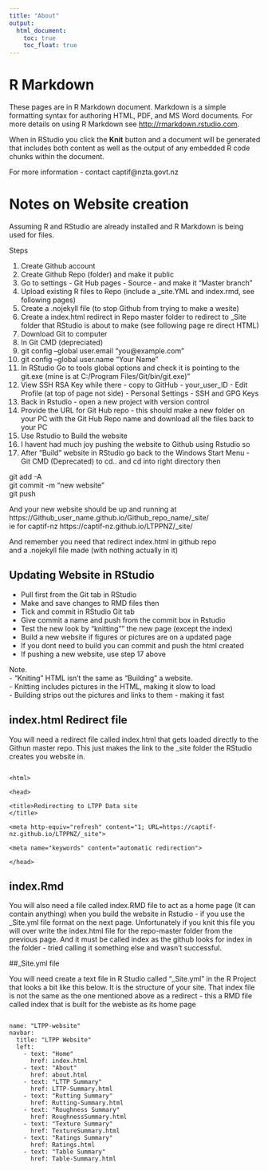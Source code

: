 ---
title: "About"
output:
  html_document:
    toc: true
    toc_float: true
---

# R Markdown

These pages are in R Markdown document. Markdown is a simple formatting syntax for authoring HTML, PDF, and MS Word documents. For more details on using R Markdown see <http://rmarkdown.rstudio.com>.

When in RStudio you click the **Knit** button and a document will be generated that includes both content as well as the output of any embedded R code chunks within the document. 

For more information - contact captif@nzta.govt.nz

# Notes on Website creation

Assuming R and RStudio are already installed and R Markdown is being used for files.

Steps

(@) Create Github account
(@) Create Github Repo (folder) and make it public
(@) Go to settings - Git Hub pages - Source - and make it "Master branch"
(@) Upload existing R files to Repo (include a _site.YML and index.rmd, see following pages)
(@) Create a .nojekyll file (to stop Github from trying to make a wesite)
(@) Create a index.html redirect in Repo master folder to redirect to _Site folder that RStudio is about to make (see following page re direct HTML)
(@) Download Git to computer
(@) In Git CMD (depreciated)
(@)  git config --global user.email "you@example.com"
(@)  git config --global user.name "Your Name"
(@) In RStudio Go to tools global options and check it is pointing to the git.exe (mine is at C:/Program Files/Git/bin/git.exe)"
(@) View SSH RSA Key while there - copy to GitHub - your_user_ID - Edit Profile (at top of page not side) - Personal Settings - SSH and GPG Keys
(@) Back in Rstudio - open a new project with version control 
(@) Provide the URL for Git Hub repo - this should make a new folder on your PC with the Git Hub Repo name and download all the files back to your PC
(@) Use Rstudio to Build the website
(@) I havent had much joy pushing the website to Github using Rstudio so 
(@) After "Build" website in RStudio go back to the Windows Start Menu - Git CMD (Deprecated) to cd.. and cd into right directory then

git add -A  
git commit -m "new website"  
git push  
</code></pre>

And your new website should be up and running at   
https://Github_user_name.github.io/Github_repo_name/_site/  
ie for captif-nz
https://captif-nz.github.io/LTPPNZ/_site/  
  
And remember you need that redirect index.html in github repo   
and a .nojekyll file made (with nothing actually in it)    
  
  
## Updating Website in RStudio  
- Pull first from the Git tab in RStudio  
- Make and save changes to RMD files then  
- Tick and commit in RStudio Git tab  
- Give commit a name and push from the commit box in Rstudio
- Test the new look by "knitting"" the new page (except the index)
- Build a new website if figures or pictures are on a updated page
- If you dont need to build you can commit and push the html created
- If pushing a new website, use step 17 above  
  
Note.  
- "Kniting" HTML isn't the same as "Building" a website.    
- Knitting includes pictures in the HTML, making it slow to load  
- Building strips out the pictures and links to them - making it fast  
 
    
## index.html Redirect file 

You will need a redirect file called index.html that gets loaded directly to the Githun master repo.  This just makes the link to the _site folder the RStudio creates you website in.  


<pre><code>
&lthtml>    
    
&lthead>    
    
&lttitle>Redirecting to LTPP Data site  
&lt/title>    
    
&ltmeta http-equiv="refresh" content="1; URL=https://captif-nz.github.io/LTPPNZ/_site">    
    
&ltmeta name="keywords" content="automatic redirection">    
    
&lt/head>    
</code></pre>



## index.Rmd

You will also need a file called index.RMD file to act as a home page (It can contain anything)  when you build the website in Rstudio - if you use the _Site.yml file format on the next page.  Unfortunately if you knit this file you will over write the index.html file for the repo-master folder from the previous page.  And it must be called index as the github looks for index in the folder - tried calling it something else and wasn't successful.    


##_Site.yml file

You will need create a text file in R Studio called "_Site.yml" in the R Project that looks a bit like this below.  It is the structure of your site. 
That index file is not the same as the one mentioned above as a redirect - this a RMD file called index that is built for the webiste as its home page  
<pre><code>
name: "LTPP-website"  
navbar:  
  title: "LTPP Website"  
  left:  
    - text: "Home"  
      href: index.html  
    - text: "About"  
      href: about.html  
    - text: "LTTP Summary"  
      href: LTTP-Summary.html  
    - text: "Rutting Summary"  
      href: Rutting-Summary.html  
    - text: "Roughness Summary"  
      href: RoughnessSummary.html  
    - text: "Texture Summary"  
      href: TextureSummary.html  
    - text: "Ratings Summary"  
      href: Ratings.html
    - text: "Table Summary"  
      href: Table-Summary.html  
</code></pre>

